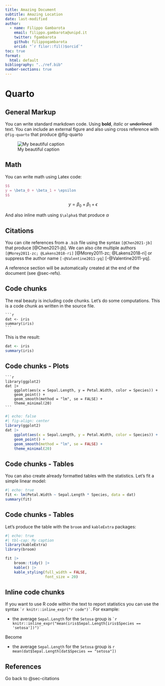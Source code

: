 ```yaml
---
title: Amazing Document
subtitle: Amazing Location
date: last-modified
author:
  - name: Filippo Gambarota
    email: filippo.gambarota@unipd.it
    twitter: fgambarota
    github: filippogambarota
    orcid: "`r filor::fil()$orcid`"
toc: true
format: 
  html: default
bibliography: "../ref.bib"
number-sections: true
---
```


# Quarto

## General Markup

You can write standard markdown code. Using **bold**, *italic* or ~~underlined~~ text. You can include an external figure and also using cross reference with `@fig-quarto` that produce @fig-quarto

![My beautiful caption](https://raw.githubusercontent.com/rstudio/hex-stickers/main/SVG/quarto.svg){#fig-quarto}

## Math

You can write math using Latex code:

```latex
$$
y = \beta_0 + \beta_1 + \epsilon
$$
```
$$
y = \beta_0 + \beta_1 + \epsilon
$$

And also inline math using `$\alpha$` that produce $\alpha$

## Citations {#sec-citations}

You can cite references from a `.bib` file using the syntax `[@Chen2021-jb]` that produce [@Chen2021-jb]. We can also cite multiple authors `[@Morey2011-zc; @Lakens2018-ri]` [@Morey2011-zc; @Lakens2018-ri] or suppress the author name `[-@Valentine2011-yq]` [-@Valentine2011-yq].

A reference section will be automatically created at the end of the document (see @sec-refs).

## Code chunks

The real beauty is including code chunks. Let's do some computations. This is a code chunk as written in the source file.

````verbatim
```r
dat <- iris
summary(iris)
```
````

This is the result:

```r
dat <- iris
summary(iris)
```

## Code chunks - Plots

````verbatim
```r
library(ggplot2)
dat |>
    ggplot(aes(x = Sepal.Length, y = Petal.Width, color = Species)) +
    geom_point() +
    geom_smooth(method = "lm", se = FALSE) +
    theme_minimal(20)
```
````

```r
#| echo: false
#| fig-align: center
library(ggplot2)
dat |>
    ggplot(aes(x = Sepal.Length, y = Petal.Width, color = Species)) +
    geom_point() +
    geom_smooth(method = "lm", se = FALSE) +
    theme_minimal(20)
```

## Code chunks - Tables

You can also create already formatted tables with the statistics. Let's fit a simple linear model:

```r
#| echo: true
fit <- lm(Petal.Width ~ Sepal.Length * Species, data = dat)
summary(fit)
```

## Code chunks - Tables

Let's produce the table with the `broom` and `kableExtra` packages:

```r
#| echo: true
#| tbl-cap: My caption
library(kableExtra)
library(broom)

fit |> 
    broom::tidy() |> 
    kable() |> 
    kable_styling(full_width = FALSE,
                  font_size = 20)
```

## Inline code chunks

If you want to use R code within the text to report statistics you can use the syntax `` `r knitr::inline_expr("r code")` ``. 
For example:

- the average `Sepal.Length` for the `Setosa` group is `` `r knitr::inline_expr("mean(iris$Sepal.Length[iris$Species == 'setosa'])")` ``

Become

- the average `Sepal.Length` for the `Setosa` group is `r mean(dat$Sepal.Length[dat$Species == "setosa"])`

## References {#sec-refs}

Go back to @sec-citations